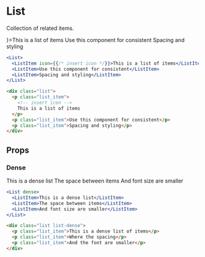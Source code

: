 ---
---



# List

Collection of related items.

<DocLinks
  figma="https://www.figma.com/design/bEeQ97jqZFWepD0x4oU5k7/Pallote?node-id=2831-3671&t=VLV1GkaDtqQB1JUb-11"
  storybook="https://react.pallote.com/?path=/docs/components-list--docs"
/>

<div class="docs_block">
  <List>
    <ListItem icon={<Coffee />}>This is a list of items</ListItem>
    <ListItem>Use this component for consistent</ListItem>
    <ListItem>Spacing and styling</ListItem>
  </List>
</div>

<Tabs groupId="package" queryString>
  <TabItem value="react" label="React">

```jsx
<List>
  <ListItem icon={{/* insert icon */}}>This is a list of items</ListItem>
  <ListItem>Use this component for consistent</ListItem>
  <ListItem>Spacing and styling</ListItem>
</List>
```
  </TabItem>
  <TabItem value="css" label="CSS">

```html
<div class="list">
  <p class="list_item">
    <!-- insert icon -->
    This is a list of items
  </p>
  <p class="list_item">Use this component for consistent</p>
  <p class="list_item">Spacing and styling</p>
</div>
```
  </TabItem>
</Tabs>

## Props

### Dense

<div class="docs_block">
  <List dense>
    <ListItem>This is a dense list</ListItem>
    <ListItem>The space between items</ListItem>
    <ListItem>And font size are smaller</ListItem>
  </List>
</div>

<Tabs groupId="package" queryString>
  <TabItem value="react" label="React">

```jsx
<List dense>
  <ListItem>This is a dense list</ListItem>
  <ListItem>The space between items</ListItem>
  <ListItem>And font size are smaller</ListItem>
</List>
```
  </TabItem>
  <TabItem value="css" label="CSS">

```html
<div class="list list-dense">
  <p class="list_item">This is a dense list of items</p>
  <p class="list_item">Where the spacing</p>
  <p class="list_item">And the font are smaller</p>
</div>
```
  </TabItem>
</Tabs>

